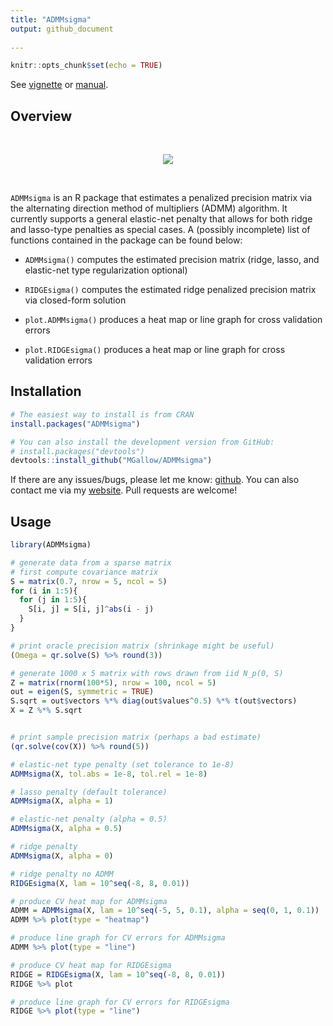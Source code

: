 ```yaml
---
title: "ADMMsigma"
output: github_document
  
---
```


```r
knitr::opts_chunk$set(echo = TRUE)
```


See [vignette](https://mgallow.github.io/ADMMsigma/) or [manual](https://github.com/MGallow/ADMMsigma/blob/master/ADMMsigma.pdf).

## Overview

<br>\vspace{0.5cm}

<p align="center">
  <img src="lik.gif">
</p>

<br>\vspace{0.5cm}


`ADMMsigma` is an R package that estimates a penalized precision matrix via the alternating direction method of multipliers (ADMM) algorithm. It currently supports a general elastic-net penalty that allows for both ridge and lasso-type penalties as special cases. A (possibly incomplete) list of functions contained in the package can be found below:

* `ADMMsigma()` computes the estimated precision matrix (ridge, lasso, and elastic-net type regularization optional)

* `RIDGEsigma()` computes the estimated ridge penalized precision matrix via closed-form solution

* `plot.ADMMsigma()` produces a heat map or line graph for cross validation errors

* `plot.RIDGEsigma()` produces a heat map or line graph for cross validation errors


## Installation

```r
# The easiest way to install is from CRAN
install.packages("ADMMsigma")

# You can also install the development version from GitHub:
# install.packages("devtools")
devtools::install_github("MGallow/ADMMsigma")
```

If there are any issues/bugs, please let me know: [github](https://github.com/MGallow/ADMMsigma/issues). You can also contact me via my [website](http://users.stat.umn.edu/~gall0441/). Pull requests are welcome!

## Usage

```r
library(ADMMsigma)

# generate data from a sparse matrix
# first compute covariance matrix
S = matrix(0.7, nrow = 5, ncol = 5)
for (i in 1:5){
  for (j in 1:5){
    S[i, j] = S[i, j]^abs(i - j)
  }
}

# print oracle precision matrix (shrinkage might be useful)
(Omega = qr.solve(S) %>% round(3))

# generate 1000 x 5 matrix with rows drawn from iid N_p(0, S)
Z = matrix(rnorm(100*5), nrow = 100, ncol = 5)
out = eigen(S, symmetric = TRUE)
S.sqrt = out$vectors %*% diag(out$values^0.5) %*% t(out$vectors)
X = Z %*% S.sqrt


# print sample precision matrix (perhaps a bad estimate)
(qr.solve(cov(X)) %>% round(5))

# elastic-net type penalty (set tolerance to 1e-8)
ADMMsigma(X, tol.abs = 1e-8, tol.rel = 1e-8)

# lasso penalty (default tolerance)
ADMMsigma(X, alpha = 1)

# elastic-net penalty (alpha = 0.5)
ADMMsigma(X, alpha = 0.5)

# ridge penalty
ADMMsigma(X, alpha = 0)

# ridge penalty no ADMM
RIDGEsigma(X, lam = 10^seq(-8, 8, 0.01))

# produce CV heat map for ADMMsigma
ADMM = ADMMsigma(X, lam = 10^seq(-5, 5, 0.1), alpha = seq(0, 1, 0.1))
ADMM %>% plot(type = "heatmap")

# produce line graph for CV errors for ADMMsigma
ADMM %>% plot(type = "line")

# produce CV heat map for RIDGEsigma
RIDGE = RIDGEsigma(X, lam = 10^seq(-8, 8, 0.01))
RIDGE %>% plot

# produce line graph for CV errors for RIDGEsigma
RIDGE %>% plot(type = "line")

```
